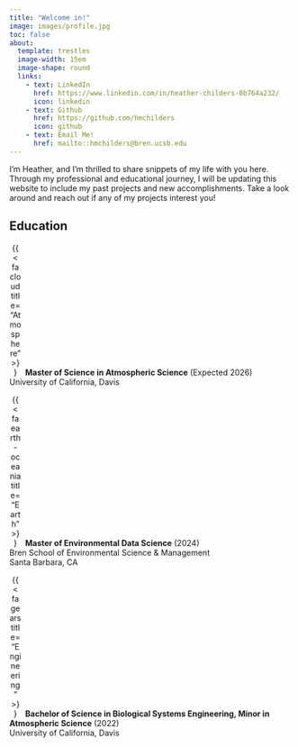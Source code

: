 ```yaml
---
title: "Welcome in!"
image: images/profile.jpg
toc: false
about: 
  template: trestles
  image-width: 15em
  image-shape: round
  links: 
    - text: LinkedIn
      href: https://www.linkedin.com/in/heather-childers-0b764a232/
      icon: linkedin
    - text: Github
      href: https://github.com/hmchilders
      icon: github
    - text: Email Me!
      href: mailto::hmchilders@bren.ucsb.edu
---
```


I'm Heather, and I'm thrilled to share snippets of my life with you here. Through my professional and educational journey, I will be updating this website to include my past projects and new accomplishments. Take a look around and reach out if any of my projects interest you!

## Education
<span style="display:inline-block; width: 1.5em; text-align:center;">{{< fa cloud title="Atmosphere" >}}</span>&ensp;**Master of Science in Atmospheric Science** (Expected 2026) <br> University of California, Davis 

<span style="display:inline-block; width: 1.5em; text-align:center;">{{< fa earth-oceania title="Earth" >}}</span>&ensp;**Master of Environmental Data Science** (2024) <br> Bren School of Environmental Science & Management <br> Santa Barbara, CA

<span style="display:inline-block; width: 1.5em; text-align:center;">{{< fa gears title="Engineering" >}}</span>&ensp;**Bachelor of Science in Biological Systems Engineering, Minor in Atmospheric Science** (2022) <br> University of California, Davis 